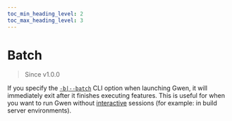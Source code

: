 ```yaml
--- 
toc_min_heading_level: 2
toc_max_heading_level: 3
---
```



# Batch

> Since <Link to="https://github.com/gwen-interpreter/gwen-web/releases/tag/v1.0.0">v1.0.0</Link>

If you specify the [`-b|--batch`](/docs/cli#gwen-cli-options-batch) CLI option when launching Gwen, it will immediately exit after it finishes executing features. This is useful for when you want to run Gwen without [interactive](/docs/execution-modes/interactive) sessions (for example: in build server environments).

